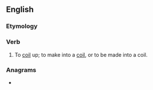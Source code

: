 ==English==

===Etymology===
{{prefix|en|up|coil}}

===Verb===
{{en-verb}}

# {{lb|en|rare}} To [[coil]] up; to make into a [[coil]], or to be made into a coil.

===Anagrams===
* {{anagrams|en|coil up|oilcup}}